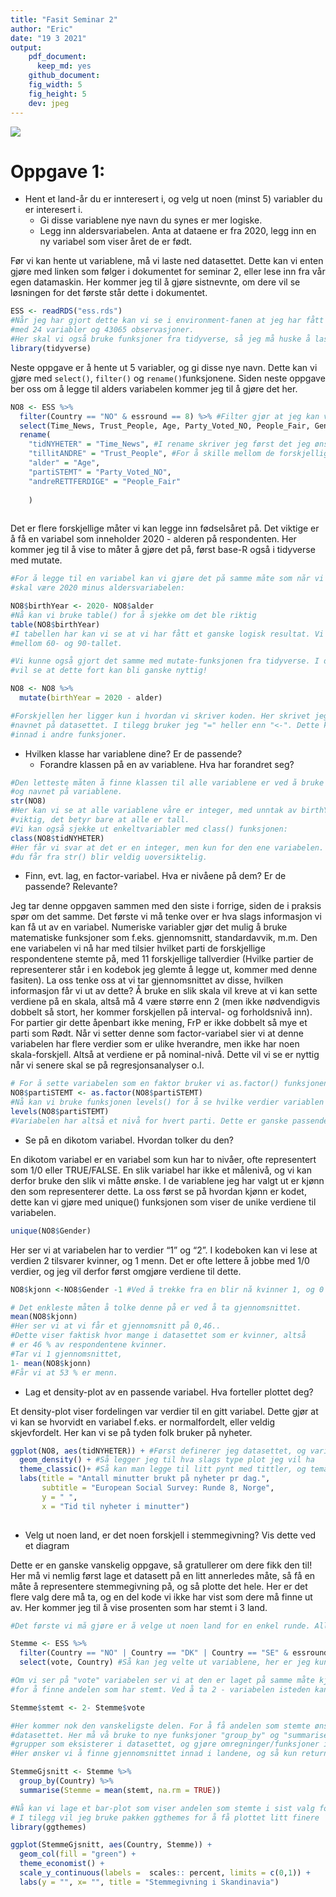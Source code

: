 ```yaml
---
title: "Fasit Seminar 2"
author: "Eric"
date: "19 3 2021"
output: 
    pdf_document: 
      keep_md: yes
    github_document:
    fig_width: 5
    fig_height: 5
    dev: jpeg
---
```


![](Bilder/solution.jpg)


# Oppgave 1:


* Hent et land-år du er innteresert i, og velg ut noen (minst 5) variabler du er interesert i.
  * Gi disse variablene nye navn du synes er mer logiske. 
  * Legg inn aldersvariabelen. Anta at dataene er fra 2020, legg inn en ny variabel som viser året de er født.


Før vi kan hente ut variablene, må vi laste ned datasettet. Dette kan vi enten gjøre med linken som følger i dokumentet for seminar 2, eller lese inn fra vår egen datamaskin. Her kommer jeg til å gjøre sistnevnte, om dere vil se løsningen for det første står dette i dokumentet. 

```r
ESS <- readRDS("ess.rds")
#Når jeg har gjort dette kan vi se i environment-fanen at jeg har fått et datasett
#med 24 variabler og 43065 observasjoner. 
#Her skal vi også bruke funksjoner fra tidyverse, så jeg må huske å laste inn disse. 
library(tidyverse)
```

Neste oppgave er å hente ut 5 variabler, og gi disse nye navn. Dette kan vi gjøre med `select()`, `filter()` og `rename()`funksjonene. Siden neste oppgave ber oss om å legge til alders variabelen kommer jeg til å gjøre det her. 

```r
NO8 <- ESS %>%
  filter(Country == "NO" & essround == 8) %>% #Filter gjør at jeg kan velge ut kun de radene som oppfyller et kriterie. Her at variablene land og runde har verdiene "NO" og 8
  select(Time_News, Trust_People, Age, Party_Voted_NO, People_Fair, Gender) %>% #I select() funksjonen kan jeg skrive inn navnene på de variablene jeg ønsker å ha med
  rename(
    "tidNYHETER" = "Time_News", #I rename skriver jeg først det jeg ønsker skal være det nye navnet i hermetegn, og så = før det nye navnet i hermtegn. 
    "tillitANDRE" = "Trust_People", #For å skille mellom de forskjellige variablene bruker jeg et komma
    "alder" = "Age", 
    "partiSTEMT" = "Party_Voted_NO",
    "andreRETTFERDIGE" = "People_Fair"
    
    )
  
```

Det er flere forskjellige måter vi kan legge inn fødselsåret på. Det viktige er å få en variabel som inneholder 2020 - alderen på respondenten. Her kommer jeg til å vise to måter å gjøre det på, først base-R også i tidyverse med mutate. 

```r
#For å legge til en variabel kan vi gjøre det på samme måte som når vi ellers prøver å manipulere en, altså med dollartegn. Her kan vi bare si at en ny variabel
#skal være 2020 minus aldersvariabelen:

NO8$birthYear <- 2020- NO8$alder
#Nå kan vi bruke table() for å sjekke om det ble riktig
table(NO8$birthYear)
#I tabellen har kan vi se at vi har fått et ganske logisk resultat. Vi har noen få individer som er svært gamle, omlag 70 ut av 1500 før krigen, og de fleste
#mellom 60- og 90-tallet. 

#Vi kunne også gjort det samme med mutate-funksjonen fra tidyverse. I dette tilfellet er det hovedsakelig en forskjell i syntax, men i senere seminarer
#vil se at dette fort kan bli ganske nyttig!

NO8 <- NO8 %>%
  mutate(birthYear = 2020 - alder)

#Forskjellen her ligger kun i hvordan vi skriver koden. Her skrivet jeg istedet det nye navnet innad i funksjonen, uten å måtte skrive
#navnet på datasettet. I tilegg bruker jeg "=" heller enn "<-". Dette kommer av at vi bruker <- som en funksjon i seg selv, mens = brukes
#innad i andre funksjoner. 
```

* Hvilken klasse har variablene dine? Er de passende?
  * Forandre klassen på en av variablene. Hva har forandret seg?
  
  
```r
#Den letteste måten å finne klassen til alle variablene er ved å bruke str() funksjonen. Den viser i tilegg også de første observasjonene, 
#og navnet på variablene. 
str(NO8)
#Her kan vi se at alle variablene våre er integer, med unntak av birthYear som er numerisk. Forskjellen mellom de to er i utgangspunktet, ikke så
#viktig, det betyr bare at alle er tall. 
#Vi kan også sjekke ut enkeltvariabler med class() funksjonen:
class(NO8$tidNYHETER)
#Her får vi svar at det er en integer, men kun for den ene variabelen. Det kan ofte være nyttig når du har veldig mange variabler, slik at tabellen
#du får fra str() blir veldig uoversiktelig. 

```
  

* Finn, evt. lag, en factor-variabel. Hva er nivåene på dem?   Er de passende? Relevante?

Jeg tar denne oppgaven sammen med den siste i forrige, siden de i praksis spør om det samme. Det første vi må tenke over er hva slags informasjon vi kan få ut av en variabel. Numeriske variabler gjør det mulig å bruke matematiske funksjoner som f.eks. gjennomsnitt, standardavvik, m.m. Den ene variabelen vi nå har med tilsier hvilket parti de forskjellige respondentene stemte på, med 11 forskjellige tallverdier  (Hvilke partier de representerer står i en kodebok jeg glemte å legge ut, kommer med denne fasiten). La oss tenke oss at vi tar gjennomsnittet av disse, hvilken informasjon får vi ut av dette? Å bruke en slik skala vil kreve at vi kan sette verdiene på en skala, altså må 4 være større enn 2 (men ikke nødvendigvis dobbelt så stort, her kommer forskjellen på interval- og forholdsnivå inn). For partier gir dette åpenbart ikke mening, FrP er ikke dobbelt så mye et parti som Rødt. Når vi setter denne som factor-variabel sier vi at denne variabelen har flere verdier som er ulike hverandre, men ikke har noen skala-forskjell. Altså at verdiene er på nominal-nivå. Dette vil vi se er nyttig når vi senere skal se på regresjonsanalyser o.l. 

```r
# For å sette variabelen som en faktor bruker vi as.factor() funksjonen
NO8$partiSTEMT <- as.factor(NO8$partiSTEMT)
#Nå kan vi bruke funksjonen levels() for å se hvilke verdier variablen har. 
levels(NO8$partiSTEMT)
#Variabelen har altså et nivå for hvert parti. Dette er ganske passende for det vi ønsket å oppnå. 

```


* Se på en dikotom variabel. Hvordan tolker du den?

En dikotom variabel er en variabel som kun har to nivåer, ofte representert som 1/0 eller TRUE/FALSE. En slik variabel har ikke et målenivå, og vi kan derfor bruke den slik vi måtte ønske. I de variablene jeg har valgt ut er kjønn den som representerer dette. La oss først se på hvordan kjønn er kodet, dette kan vi gjøre med unique() funksjonen som viser de unike verdiene til variabelen. 

```r
unique(NO8$Gender)

```

Her ser vi at variabelen har to verdier "1" og "2". I kodeboken kan vi lese at verdien 2 tilsvarer kvinner, og 1 menn. Det er ofte lettere å jobbe med 1/0 verdier, og jeg vil derfor først omgjøre verdiene til dette. 

```r
NO8$kjonn <-NO8$Gender -1 #Ved å trekke fra en blir nå kvinner 1, og 0 menn

# Det enkleste måten å tolke denne på er ved å ta gjennomsnittet. 
mean(NO8$kjonn)
#Her ser vi at vi får et gjennomsnitt på 0,46..
#Dette viser faktisk hvor mange i datasettet som er kvinner, altså
# er 46 % av respondentene kvinner. 
#Tar vi 1 gjennomsnittet, 
1- mean(NO8$kjonn)
#Får vi at 53 % er menn. 
```

* Lag et density-plot av en passende variabel. Hva forteller plottet deg?

Et density-plot viser fordelingen var verdier til en gitt variabel. Dette gjør at vi kan se hvorvidt en variabel f.eks. er normalfordelt, eller
veldig skjevfordelt. Her kan vi se på tyden folk bruker på nyheter. 

```r
ggplot(NO8, aes(tidNYHETER)) + #Først definerer jeg datasettet, og variabelen jeg vil se på 
  geom_density() + #Så legger jeg til hva slags type plot jeg vil ha
  theme_classic()+ #Så kan man legge til litt pynt med tittler, og temaer
  labs(title = "Antall minutter brukt på nyheter pr dag.",
       subtitle = "European Social Survey: Runde 8, Norge",
       y = " ",
       x = "Tid til nyheter i minutter") 
    

```



* Velg ut noen land, er det noen forskjell i stemmegivning? Vis dette ved et diagram 

Dette er en ganske vanskelig oppgave, så gratullerer om dere fikk den til! Her må vi nemlig først lage et datasett på en litt annerledes måte, så få en måte å representere stemmegivning på, og så plotte det hele. Her er det flere valg dere må ta, og en del kode vi ikke har vist som dere må finne ut av. 
Her kommer jeg til å vise prosenten som har stemt i 3 land. 



```r
#Det første vi må gjøre er å velge ut noen land for en enkel runde. Allerede her kommer det noe ny kode, siden vi ønsker å bruke | som betyr "or/eller" i tilegg til &. 

Stemme <- ESS %>%
  filter(Country == "NO" | Country == "DK" | Country == "SE" & essround == 8) %>% #Her sier jeg altså at Country er lik NO ELLER DK ELLER SE
  select(vote, Country) #Så kan jeg velte ut variablene, her er jeg kun innteresert i land og stemmegivning

#Om vi ser på "vote" variabelen ser vi at den er laget på samme måte kjønnsvariabelen, her med 2 = "Stemte ikke i sist valg." Altså kan vi gjøre det samme
#for å finne andelen som har stemt. Ved å ta 2 - variabelen isteden kan vi snu skalaen, slik at 1 betyr "stemte" 

Stemme$stemt <- 2- Stemme$vote 

#Her kommer nok den vanskeligste delen. For å få andelen som stemte ønsker vi å finne gjenomsnittet, men dette vil vi ha pr. land, og ikke for hele
#datasettet. Her må vå bruke to nye funksjoner "group_by" og "summarise()". Den første gjør at vi kan bruke en eller flere variabler for å si hvilke
#grupper som eksisterer i datasettet, og gjøre omregninger/funksjoner innad i gruppene. Den andre bruker en funksjon for å redusere/slå sammen rader. 
#Her ønsker vi å finne gjennomsnittet innad i landene, og så kun returnere gjennomsnittet. 

StemmeGjsnitt <- Stemme %>%
  group_by(Country) %>%
  summarise(Stemme = mean(stemt, na.rm = TRUE))

#Nå kan vi lage et bar-plot som viser andelen som stemte i sist valg for hvert land
# I tilegg vil jeg bruke pakken ggthemes for å få plottet litt finere
library(ggthemes)

ggplot(StemmeGjsnitt, aes(Country, Stemme)) +
  geom_col(fill = "green") +
  theme_economist() +
  scale_y_continuous(labels =  scales:: percent, limits = c(0,1)) +
  labs(y = "", x= "", title = "Stemmegivning i Skandinavia")

```

